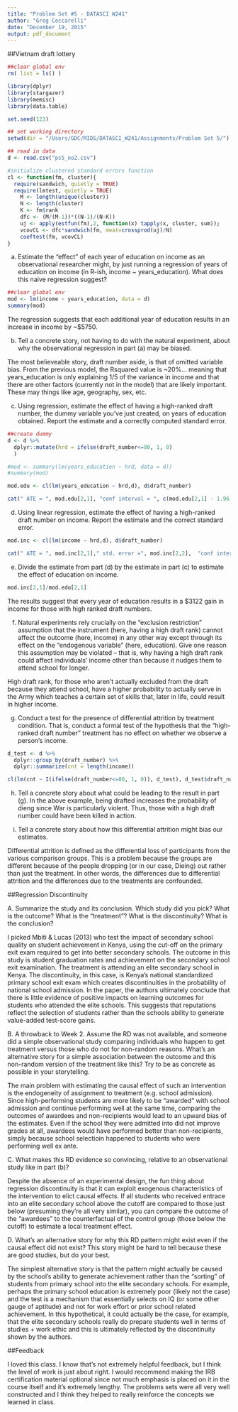 ```yaml
---
title: "Problem Set #5 - DATASCI W241"
author: "Greg Ceccarelli"
date: "December 19, 2015"
output: pdf_document
---
```


##Vietnam draft lottery

```r
##clear global env
rm( list = ls() )

library(dplyr)
library(stargazer)
library(memisc)
library(data.table)

set.seed(123)

## set working directory
setwd(dir = "/Users/GDC/MIDS/DATASCI_W241/Assignments/Problem Set 5/")

## read in data
d <- read.csv("ps5_no2.csv")

#initialize clustered standard errors function
cl <- function(fm, cluster){
  require(sandwich, quietly = TRUE)
  require(lmtest, quietly = TRUE)
	M <- length(unique(cluster))
	N <- length(cluster)
	K <- fm$rank
	dfc <- (M/(M-1))*((N-1)/(N-K))
	uj <- apply(estfun(fm),2, function(x) tapply(x, cluster, sum));
	vcovCL <- dfc*sandwich(fm, meat=crossprod(uj)/N)
	coeftest(fm, vcovCL)
}
```

a. Estimate the “effect” of each year of education on income as an observational researcher might, by just running a regression of years of education on income (in R-ish, income ~ years_education). What does this naive regression suggest?

```r
##clear global env
mod <- lm(income ~ years_education, data = d)
summary(mod)
```

The regression suggests that each additional year of education results in an increase in income by ~$5750.

b. Tell a concrete story, not having to do with the natural experiment, about why the observational regression in part (a) may be biased.

The most believeable story, draft number aside, is that of omitted variable bias. From the previous model, the Rsquared value is ~20%... meaning that years_education is only explaining 1/5 of the variance in income and that there are other factors (currently not in the model) that are likely important. These may things like age, geography, sex, etc.

c. Using regression, estimate the effect of having a high-ranked draft number, the dummy variable you’ve just created, on years of education obtained. Report the estimate and a correctly computed standard error.

```r

##create dummy
d <- d %>%
  dplyr::mutate(hrd = ifelse(draft_number<=80, 1, 0)
  )

#mod <- summary(lm(years_education ~ hrd, data = d))
#summary(mod)

mod.edu <- cl(lm(years_education ~ hrd,d), d$draft_number)

cat(" ATE = ", mod.edu[2,1], "conf interval = ", c(mod.edu[2,1] - 1.96 * mod.edu[2,2], "-", mod.edu[2,1] + 1.96*mod.edu[2,2]))
```


d. Using linear regression, estimate the effect of having a high-ranked draft number on income. Report the estimate and the correct standard error.

```r

mod.inc <- cl(lm(income ~ hrd,d), d$draft_number)

cat(" ATE = ", mod.inc[2,1]," std. error =", mod.inc[2,2],  "conf interval = ", c(mod.inc[2,1] - 1.96 * mod.inc[2,2], "-", mod.inc[2,1] + 1.96*mod.inc[2,2]))
```


e. Divide the estimate from part (d) by the estimate in part (c) to estimate the effect of education on income.

```r
mod.inc[2,1]/mod.edu[2,1]
```

The results suggest that every year of education results in a $3122 gain in income for those with high ranked draft numbers.


f. Natural experiments rely crucially on the “exclusion restriction” assumption that the instrument (here, having a high draft rank) cannot affect the outcome (here, income) in any other way except through its effect on the “endogenous variable” (here, education). Give one reason this assumption may be violated -- that is, why having a high draft rank could affect individuals’ income other than because it nudges them to attend school for longer.

High draft rank, for those who aren't actually excluded from the draft because they attend school, have a higher probability to actually serve in the Army which teaches a certain set of skills that, later in life, could result in higher income.


g. Conduct a test for the presence of differential attrition by treatment condition. That is, conduct a formal test of the hypothesis that the “high-ranked draft number” treatment has no effect on whether we observe a person’s income.


```r

d_test <- d %>%
  dplyr::group_by(draft_number) %>%
  dplyr::summarize(cnt = length(income))

cl(lm(cnt ~ I(ifelse(draft_number<=80, 1, 0)), d_test), d_test$draft_number)
```


h. Tell a concrete story about what could be leading to the result in part (g).
In the above example, being drafted increases the probability of dieng since War is particularly violent. Thus, those with a high draft number could have been killed in action.


i. Tell a concrete story about how this differential attrition might bias our estimates.

Differential attrition is defined as the differential loss of participants from the various comparison groups. This is a problem  because the groups are different because of the people dropping (or in our case, Dieing) out rather than just the treatment. In other words, the differences due to differential attrition and the differences due to the treatments are confounded.

##Regression Discontinuity

A. Summarize the study and its conclusion. Which study did you pick? What is the outcome? What is the “treatment”? What is the discontinuity? What is the conclusion?

I picked Mbiti & Lucas (2013) who test the impact of secondary school quality on student achievement in Kenya, using the cut-off on the primary exit exam required to get into better secondary schools. The outcome in this study is student graduation rates and achievement on the secondary school exit examination. The treatment is attending an elite secondary school in Kenya. The discontinuity, in this case, is Kenya's national standardized primary school exit exam which creates discontinuities in the probability of national school admission. In the paper, the authors ultimately conclude that there is little evidence of positive impacts on learning outcomes for students who attended the elite schools. This suggests that  reputations reflect the selection of students rather than the schools ability to generate value-added test-score gains.


B. A throwback to Week 2. Assume the RD was not available, and someone did a simple observational study comparing individuals who happen to get treatment versus those who do not for non-random reasons. What’s an alternative story for a simple association between the outcome and this non-random version of the treatment like this? Try to be as concrete as possible in your storytelling.

The main problem with estimating the causal effect of such an intervention is the endogeneity of assignment to treatment (e.g. school admission). Since high-performing students are more likely to be "awarded" with school admission and continue performing well at the same time, comparing the outcomes of awardees and non-recipients would lead to an upward bias of the estimates. Even if the school they were admitted into did not improve grades at all, awardees would have performed better than non-recipients, simply because school selectioin happened to students who were performing well ex ante.

C. What makes this RD evidence so convincing, relative to an observational study like in part (b)?

Despite the absence of an experimental design, the fun thing about regression discontinuity is that it can exploit exogenous characteristics of the intervention to elict causal effects. If all students who received entrace into an elite secondary school above the cutoff are compared to those just below (presuming they're all very similar), you can compare the outcome of the "awardees" to the counterfactual of the control group (those below the cutoff) to estimate a local treatment effect.

D. What’s an alternative story for why this RD pattern might exist even if the causal effect did not exist? This story might be hard to tell because these are good studies, but do your best.

The simplest alternative story is that the pattern might actually be caused by the school's ability to generate achievement rather than the "sorting" of students from primary school into the elite secondary schools. For example, perhaps the primary school education is extremely poor (likely not the case) and the test is a mechanism that essentially selects on IQ (or some other gauge of aptitude) and not for work effort or prior school related achievement. In this hypothetical, it could actually be the case, for example, that the elite secondary schools really do prepare students well in terms of studies + work ethic and this is ultimately reflected by the discontinuity shown by the authors.

##Feedback

I loved this class. I know that's not extremely helpful feedback, but I think the level of work is just about right. I would recommend making the IRB certification material optional since not much emphasis is placed on it in the course itself and it's extremely lengthy. The problems sets were all very well constructed and I think they helped to really reinforce the concepts we learned in class. 
